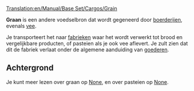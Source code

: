 [[Translation:en/Manual/Base Set/Cargos/Grain]]

{{nl/Manual/Base Set/Cargos/Vracht|name=Graan
|image=en/Manual/Base Set/Cargos/Grain.png
|geproduceerd=[[nl/Manual/Base Set/Industries/Boerderij|Boerderij]]
|geaccepteerd=[[nl/Manual/Base Set/Industries/Fabriek|Fabriek]]
}}

'''Graan''' is een andere voedselbron dat wordt gegeneerd door [[nl/Manual/Base Set/Industries/Boerderij|boerderijen]], evenals [[nl/Manual/Base Set/Cargos/Vee|vee]]. 

Je transporteert het naar [[nl/Manual/Base Set/Industries/Fabriek|fabrieken]] waar het wordt verwerkt tot brood en vergelijkbare producten, of pasteien als je ook vee aflevert. Je zult zien dat dit de fabriek verlaat onder de algemene aanduiding van [[nl/Manual/Base Set/Cargos/Goederen|goederen]].

==Achtergrond==
Je kunt meer lezen over graan op [https://www.wikipedia.org/wiki/Cereal None], en over pasteien op [https://www.wikipedia.org/wiki/Pie None].